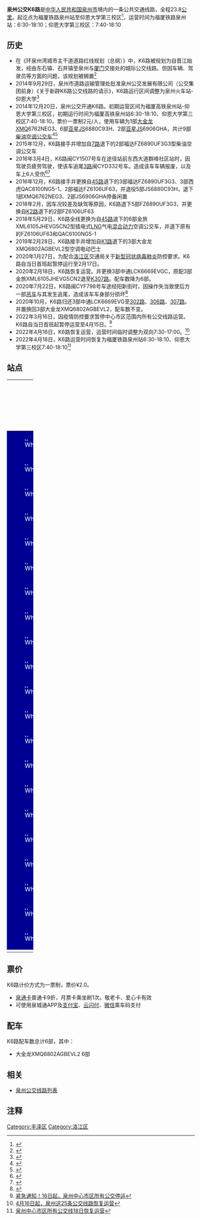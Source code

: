 {{Infobox Bus Route
| number=泉州公交K6路<br>市区快线
| image=[[File:闽CYF993.jpg|300px]]
| operator=[[泉州市公交集团有限责任公司|泉州市公交集团有限责任公司]] 
| garage=洛江公司
| length=23.8KM
| via=双阳街道办事处、河市公交站<br>俞大猷公园、马甲交警中队
| start=福厦铁路泉州站
| end=仰恩大学第三校区
| level=福厦铁路泉州站 6:30-18:10<br>仰恩大学第三校区 7:40-18:10
| frequency=15-30分钟
| vehicle=大金龙XMQ6802AGBEVL2
| Fare=一票制¥2.0
| bgcolor=#000093
| fontcolor=white
}}
'''泉州公交K6路'''是[[中华人民共和国|中华人民共和国]][[泉州市|泉州市]]境内的一条公共交通线路，全程23.8[[公里|公里]]。起讫点为福厦铁路泉州站至仰恩大学第三校区<ref>{{Cite web |url=http://www.qzbus.cn/?action-category-catid-20 |title=线路查询 |accessdate=2016-08-17 |archive-date=2016-07-31 |archive-url=https://web.archive.org/web/20160731090630/http://www.qzbus.cn/?action-category-catid-20 |dead-url=no }}</ref>，运营时间为福厦铁路泉州站：6:30-18:10；仰恩大学第三校区：7:40-18:10

== 历史 ==
*在《环泉州湾城市主干道道路红线规划（总纲）》中，K6路被规划为自晋江始发，经由东石镇、石井镇至泉州与[[厦门|厦门]]交接处的城际公交线路。但因车辆、驾驶员等方面的问题，该规划被搁置<ref>{{Cite web |url=http://szb.qzwb.com/hwb/html/2010-04/15/content_146273.htm |title=构建未来都市区快速通道 |accessdate=2016-08-17 |archive-date=2019-03-04 |archive-url=https://web.archive.org/web/20190304122744/http://szb.qzwb.com/hwb/html/2010-04/15/content_146273.htm |dead-url=no }}</ref>
*2014年9月29日，泉州市道路运输管理处批准泉州公交发展有限公司（公交集团前身）《关于新辟K6路公交线路的请示》，K6路运行区间调整为泉州火车站-仰恩大学<ref>{{Cite web |url=http://www.qzjt.gov.cn/Detail.aspx?Id=9b2f0eb6-35c3-433e-899a-d6e13de0fa96 |title=泉州道路运输管理处 关于开通K6路环湾公交线路的通知 |access-date=2018-06-30 |archive-url=https://web.archive.org/web/20190304122744/http://www.qzjt.gov.cn/Detail.aspx?Id=9b2f0eb6-35c3-433e-899a-d6e13de0fa96 |archive-date=2019-03-04 |dead-url=yes }}</ref>
*2014年12月20日，泉州公交开通K6路。初期运营区间为福厦高铁泉州站-仰恩大学第三校区，初期运行时间为福厦高铁泉州站6:30-18:10、仰恩大学第三校区7:40-18:10，票价一票制2元/人，使用车辆为1部[[金龙联合汽车|大金龙]]XMQ6762NEG3、6部[[亚星客车|亚星]]JS6880C93H、2部[[亚星客车|亚星]]JS6906GHA，共计9部[[柴油|柴油]][[空调公交车|空调公交车]]<ref>{{Cite web |url=http://www.qzwb.com/gb/content/2014-12/16/content_5010709.htm |title=仰恩大学将有公交 直达高铁泉州站 |access-date=2016-08-17 |archive-url=https://web.archive.org/web/20150513104306/http://www.qzwb.com/gb/content/2014-12/16/content_5010709.htm |archive-date=2015-05-13 |dead-url=yes }}</ref><ref>{{Cite web |url=http://qz.fjsen.com/2014-12/16/content_15400234.htm |title=泉州将新开K6路公交 仰恩大学第三校区直达动车站 |accessdate=2016-08-17 |archive-date=2015-05-30 |archive-url=https://web.archive.org/web/20150530135850/http://qz.fjsen.com/2014-12/16/content_15400234.htm |dead-url=no }}</ref>
*2015年12月，K6路接手并增加自[[泉州公交7路|7路]]退下的2部福达FZ6890UF3G3型柴油空调公交车
*2016年3月4日，K6路闽CY1507号车在途径站前东西大道群峰社区站时，因驾驶员疲劳驾驶，使该车追尾[[泉州公交3路|3路]]闽CYD332号车。造成该车车辆报废，以及车上6人受伤<ref>{{Cite web |url=http://qz.fjsen.com/2016-03/05/content_17446334_all.htm |title=泉州动车站附近 K6路3路两公交车相撞致9人受伤 |accessdate=2016-08-17 |archive-date=2019-03-04 |archive-url=https://web.archive.org/web/20190304122743/http://qz.fjsen.com/2016-03/05/content_17446334_all.htm |dead-url=no }}</ref><ref>{{Cite web |url=http://www.qzwb.com/gb/content/2016-03/05/content_5287342_2.htm |title=动车站附近 泉州K6路和3路两公交车相撞致9人受伤 |accessdate=2016-08-17 |archive-date=2019-03-04 |archive-url=https://web.archive.org/web/20190304122743/http://www.qzwb.com/gb/content/2016-03/05/content_5287342_2.htm |dead-url=no }}</ref>
*2016年12月，K6路接手并更换自[[泉州公交45路|45路]]退下的3部福达FZ6890UF3G3、3部西虎QAC6100NG5-1、2部福达FZ6106UF63，并退役5部JS6880C93H，退下1部XMQ6762NEG3、2部JS6906GHA停备闲置
*2018年2月，因车况较差及缺驾等原因，K6路退下5部FZ6890UF3G3，并更换自[[泉州公交K2路|K2路]]退下的2部FZ6106UF63
*2018年5月29日，K6路全线更换为自[[泉州公交45路|45路]]退下的6部金旅XML6105JHEVG5CN2型插电式[[LNG|LNG]]气电[[混合动力|混合动力]]空调公交车，并退下原有的FZ6106UF63和QAC6100NG5-1
*2019年2月28日，K6路接手并增加自[[泉州公交K1路|K1路]]退下的3部大金龙XMQ6802AGBEVL2型空调电动巴士
*2020年1月27日，为配合[[洛江区|洛江区]]交通局关于[[2019新型冠状病毒|新型冠状病毒肺炎]]防控要求。K6路自当日首班起暂停运行至2月17日。
*2020年2月18日，K6路恢复运营。并更换3部中通LCK6669EVGC，原配3部金旅XML6105JHEVG5CN2退至[[泉州公交K307路|K307路]]。配车数降为6部。
*2020年7月22日，K6路闽CYF798号车途经阳新街时，因操作失当致使后方一部[[吊车|吊车]]与其发生追尾，造成该车车身部分损坏<ref>{{Cite web |url=https://www.qztv.cn/index/News/detail/id/wq95wqbDnMKyd8KiwqzChnt0w5nChcKofcObwoR2wq7DncKDwqZxcA.html |title=洛江：公交车与吊车相刮擦 公共视频还原事发经过 |accessdate=2020-07-26 |archive-date=2020-07-26 |archive-url=https://web.archive.org/web/20200726161429/https://www.qztv.cn/index/News/detail/id/wq95wqbDnMKyd8KiwqzChnt0w5nChcKofcObwoR2wq7DncKDwqZxcA.html |dead-url=no }}</ref>
*2020年10月，K6路归还3部中通LCK6669EVG至[[泉州公交302路|302路]]、[[泉州公交306路|306路]]、[[泉州公交307路|307路]]。并置换回3部大金龙XMQ6802AGBEVL2，配车数不变。
*2022年3月16日，因疫情防控要求暂停中心市区范围内所有公交线路运营。K6路自当日首班起暂停运营至4月15日。<ref>[http://www.qztv.cn/index/News/detail/id/wq95wqbDnMKyd8KiwqzChnt0w5nChcKowoHDncKEdsOQwpjCgsOMcXA.html 紧急通知！16日起，泉州中心市区所有公交停运]</ref>
*2022年4月16日，K6路恢复运营，运营时间临时调整为双向7:30-17:00。<ref>[http://www.qztv.cn/index/News/detail/id/wq95wqbDnMKyd8KiwqzChnt0w5nChcKowoHDnsKDwpzCvsKWwoLCtnFw.html 4月16日起，泉州这25条公交线路恢复运营]</ref>
*2022年4月18日，K6路运营时间恢复为福厦铁路泉州站6:30-18:10、仰恩大学第三校区7:40-18:10<ref>[http://www.qztv.cn/index/News/detail/id/wq95wqbDnMKyd8KiwqzChnt0w5nChcKowoHDnsKDwqzCpsKZwoLDnHFw.html 泉州中心市区所有公交线18日恢复运营]</ref>

== 站点 ==
{| width=100% class="wikitable" style="text-align: center;"
|- 
! width=5% colspan=3 | 路线
! colspan=2 width=25% | 所在地区、街道
! width=30% | 站点名
! width=30% | 备注
|- 
|style="border: 0px;background:#000093;color:white;" | [[File:White_dot.svg|8px]]
|style="border: 0px;" |
|style="border: 0px;" |
| rowspan = 2 | [[丰泽区|丰泽区]]
| rowspan = 2 | 站前东西大道
| [[泉州站|福厦铁路泉州站]]
| 起讫站
|-
|style="border: 0px;background:#000093;color:white;" | [[File:White_dot.svg|8px]]
| colspan="2" rowspan="17" style="border: 0px;" |
| 群峰社区
| 
|-
|style="border: 0px;background:#000093;color:white;" | [[File:White_dot.svg|8px]]
| rowspan="19" |[[洛江区|洛江区]]
| rowspan = 1 | 朋虹街（S307）
| 山兜
| 
|-
|style="border: 0px;background:#000093;color:white;" | [[File:White_dot.svg|8px]]
| rowspan="2" |阳光南路
|工业区路口
|
|-
| style="border: 0px;background:#000093;color:white;" | [[File:White_dot.svg|8px]]
|[[双阳街道|双阳街道]]办事处
| 
|-
| style="border: 0px;background:#000093;color:white;" | [[File:White_dot.svg|8px]]
| rowspan="14" | 万虹路
（X304）
| 前洋社区路口
| 
|-
|style="border: 0px;background:#000093;color:white;" | [[File:White_dot.svg|8px]]
|高厝
|
|-
| style="border: 0px;background:#000093;color:white;" | [[File:White_dot.svg|8px]]
| 梧宅路口
| 
|-
| style="border: 0px;background:#000093;color:white;" | [[File:White_dot.svg|8px]]
| 河市工商所
| 
|-
| style="border: 0px;background:#000093;color:white;" | [[File:White_dot.svg|8px]]
| 浮桥村
| 
|-
|style="border: 0px;background:#000093;color:white;" | [[File:White_dot.svg|8px]]
|下庄路口
|
|-
| style="border: 0px;background:#000093;color:white;" |[[File:White_dot.svg|8px]]
| 河市
| 
|-
| style="border: 0px;background:#000093;color:white;" |[[File:White_dot.svg|8px]]
| 河市中学
| 河市公交站
|-
|style="border: 0px;background:#000093;color:white;" | [[File:White_dot.svg|8px]]
|官洋
|
|-
| style="border: 0px;background:#000093;color:white;" |[[File:White_dot.svg|8px]]
|[[俞大猷|俞大猷]]公园路口
| 
|-
| style="border: 0px;background:#000093;color:white;" |[[File:White_dot.svg|8px]]
| 白洋
| 
|-
|style="border: 0px;background:#000093;color:white;" | [[File:White_dot.svg|8px]]
| 新庵村
| 
|-
|style="border: 0px;background:#000093;color:white;" | [[File:White_dot.svg|8px]]
|仰大附中
|
|-
|style="border: 0px;background:#000093;color:white;" | [[File:White_dot.svg|8px]]
|style="border: 0px;" |
|style="border: 0px;" |
| 马甲交警中队
| 
|-
|style="border: 0px;background:#000093;color:white;" | [[File:White_dot.svg|8px]]
|style="border: 0px;" |
|style="border: 0px;" |
| rowspan = 2 | 仰大内部道路
| [[仰恩大学|仰恩大学]]
| 
|-
|style="border: 0px;background:#000093;color:white;" | [[File:White_dot.svg|8px]]
|style="border: 0px;" |
|style="border: 0px;" |
| 仰恩大学第三校区
| 起讫站
|-
|}

== 票价 ==
K6路计价方式为一票制，票价¥2.0。
*[[泉通卡|泉通卡]]普通卡9折，月票卡乘坐刷1次。敬老卡、爱心卡有效
*可使用泉城通APP及[[支付宝|支付宝]]、[[云闪付|云闪付]]、[[微信|微信]]乘车码支付

== 配车 ==
K6路配车数总计6部，其中：
*大金龙XMQ6802AGBEVL2 6部

{{gallery 
|width = 300
|height = 
|align = 
|lines = 1
|File:MIN-CY1697 in the bus termial of Zayton railway station.jpg| 亚星JS6880C93H<br>（2014.12 - 2016.12）
|File:闽CYA275.jpg| 福达FZ6890UF3G3<br>（2015.12 - 2018.2）
|File:闽CYA274.jpg| 福达FZ6106UF63<br>（2016.12 - 2018.5）
|File:闽CYD382.jpeg| 西虎QAC6100NG5-1<br>（2016.12 - 2018.5）
|File:闽CYC452.jpg| 金旅XML6105JHEVG5CN2<br>（2018.5 - 2020.1）
|File:闽CYF993.jpg| 大金龙XMQ6802AGBEVL2<br>（2019.2 - ）
|File:闽CY03990D.jpg| 中通LCK6669EVGC<br>（2020.2 - 2020.10）
}}

== 相关 ==
*[[泉州公交线路列表|泉州公交线路列表]]
== 注释 ==
{{Reflist|25em}}

{{泉州公交线路列表}}
[[Category:丰泽区|Category:丰泽区]]
[[Category:洛江区|Category:洛江区]]